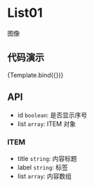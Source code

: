 
<Meta title="MDX/List01" component={List01} />

<style>
  {`
    h2 {
      color: rgba(0, 0, 0, 0.88);
      font-weight: 500;
      font-family: Avenir,-apple-system,BlinkMacSystemFont,'Segoe UI',Roboto,'Helvetica Neue',Arial,'Noto Sans',sans-serif,'Apple Color Emoji','Segoe UI Emoji','Segoe UI Symbol','Noto Color Emoji',sans-serif;
      font-size: 24px;
      line-height: 32px;
    }
    ul, ol {
      list-style: none;
      padding: 0;
      margin: 0;
    }
    ul li {
      margin-left: 20px;
      padding-left: 4px;
      list-style-type: circle;
    }
  `}
</style>

# List01

图像

## 代码演示


<Canvas>
  <Story
    name="default"
    args={{
      list: [
        {
          title: "title主题title主题title主题title主题",
          label: "label标签l签",
          list: [
            "取扱い中止の検査項目について",
            "3月末で下記項目を取扱い中止とさせていただきます。",
            "大変ご不便おかけいたしますが、引き続きよろしくお願い申し上げます。",
          ],
        },
        {
          title: "title主题title主题title主题title主题",
          label: "label标签",
          list: [
            "取扱い中止の検査項目について",
            "3月末で下記項目を取扱い中止とさせていただきます。",
            "大変ご不便おかけいたしますが、引き続きよろしくお願い申し上げます。",
          ],
        },
      ],
      id: true,
      label: true,
    }}
  >
    {Template.bind({})}
  </Story>
</Canvas>

## API

- id `boolean`: 是否显示序号
- list `array`: ITEM 对象

### ITEM

- title `string`: 内容标题
- label `string`: 标签
- list `array`: 内容数组
